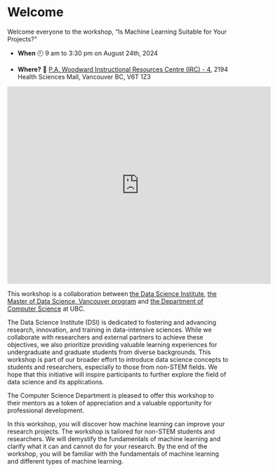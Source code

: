 # Welcome {.unnumbered}

Welcome everyone to the workshop, "Is Machine Learning Suitable for Your Projects?" 

- **When** 🕘
    9 am to 3:30 pm on August 24th, 2024

- **Where?** 📍
    [P.A. Woodward Instructional Resources Centre (IRC) - 4](https://learningspaces.ubc.ca/classrooms/irc-4), 2194 Health Sciences Mall, Vancouver BC, V6T 1Z3

<iframe src="https://www.google.com/maps/embed?pb=!1m18!1m12!1m3!1d2603.6128489255175!2d-123.24931208692584!3d49.26478357190086!2m3!1f0!2f0!3f0!3m2!1i1024!2i768!4f13.1!3m3!1m2!1s0x548672c9cd9276dd%3A0xe4b701c0a7916421!2s2194%20Health%20Sciences%20Mall%2C%20Vancouver%2C%20BC%20V6T%202A1!5e0!3m2!1sen!2sca!4v1724336924533!5m2!1sen!2sca" width="600" height="450" style="border:0;" allowfullscreen="" loading="lazy" referrerpolicy="no-referrer-when-downgrade"></iframe>

This workshop is a collaboration between [the Data Science Institute](https://dsi.ubc.ca/), [the Master of Data Science, Vancouver program](https://masterdatascience.ubc.ca/programs/vancouver) and [the Department of Computer Science](https://www.cs.ubc.ca/) at UBC. 

The Data Science Institute (DSI) is dedicated to fostering and advancing research, innovation, and training in data-intensive sciences. While we collaborate with researchers and external partners to achieve these objectives, we also prioritize providing valuable learning experiences for undergraduate and graduate students from diverse backgrounds. This workshop is part of our broader effort to introduce data science concepts to students and researchers, especially to those from non-STEM fields. We hope that this initiative will inspire participants to further explore the field of data science and its applications.

The Computer Science Department is pleased to offer this workshop to their mentors as a token of appreciation and a valuable opportunity for professional development.

In this workshop, you will discover how machine learning can improve your research projects. The workshop is tailored for non-STEM students and researchers. We will demystify the fundamentals of machine learning and clarify what it can and cannot do for your research. By the end of the workshop, you will be familiar with the fundamentals of machine learning and different types of machine learning. 
